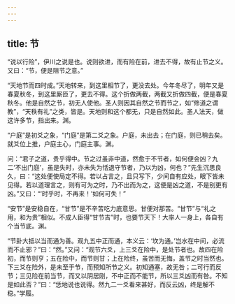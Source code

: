 ```yaml
---
---
---
```

title: 节
---







“说以行险”，伊川之说是也。说则欲进，而有险在前，进去不得，故有止节之义。又曰：“节，便是阻节之意。”

“天地节而四时成。”天地转来，到这里相节了，更没去处。今年冬尽了，明年又是春夏秋冬，到这里厮匝了，更去不得。这个折做两截，两截又折做四截，便是春夏秋冬。他是自然之节，初无人使他。圣人则因其自然之节而节之，如“修道之谓教”，“天秩有礼”之类，皆是。天地则和这个都无，只是自然如此。圣人法天，做这许多节，指出来。渊。

“户庭”是初爻之象，“门庭”是第二爻之象。户庭，未出去；在门庭，则已稍去矣。就爻位上推，户庭主心，门庭主事。渊。

问：“君子之道，贵乎得中。节之过虽非中道，然愈于不节者，如何便会凶？九二‘不出门庭’，虽是失时，亦未失为恬退守节者，乃以为凶，何也？”先生沉思良久，曰：“这处便使局定不得。若以占言之，且只写下，少间自有应处，眼下皆未见得。若以道理言之，则有可为之时，乃不出而为之，这便是凶之道，不是别更有凶。”又曰：“‘时乎时，不再来！’如何可失！”

“安节”是安稳自在，“甘节”是不辛苦吃力底意思。甘便对那苦。“甘节”与“礼之用，和为贵”相似。不成人臣得“甘节吉”时，也要节天下！大率人一身上，各自有个当节底。渊。

“节卦大抵以当而通为善。观九五中正而通，本义云：‘坎为通。’岂水在中间，必流而不止邪？”曰：“然。”又问：“观节六爻，上三爻在险中，是处节者也。故四在险初，而节则亨；五在险中，而节则甘；上在险终，虽苦而无悔，盖节之时当然也。下三爻在险外，是未至于节，而预知所节之义。初知通塞，故无咎；二可行而反节；三见险在前当节，而又以阴居刚，不中正而不能节，所以三爻凶而有咎。不知是如此否？”曰：“恁地说也说得。然九二一爻看来甚好，而反云凶，终是解不稳。”学履。
